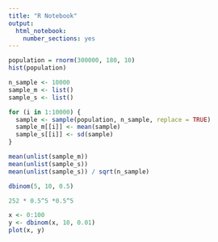 ```yaml
---
title: "R Notebook"
output: 
  html_notebook: 
    number_sections: yes
---
```


```r
population = rnorm(300000, 180, 10)
hist(population)
```




```r
n_sample <- 10000
sample_m <- list()
sample_s <- list()

for (i in 1:10000) {
  sample <- sample(population, n_sample, replace = TRUE)
  sample_m[[i]] <- mean(sample)
  sample_s[[i]] <- sd(sample)
}

mean(unlist(sample_m))
mean(unlist(sample_s))
mean(unlist(sample_s)) / sqrt(n_sample)
```


```r
dbinom(5, 10, 0.5)
```

```r
252 * 0.5^5 *0.5^5
```

```r
x <- 0:100
y <- dbinom(x, 10, 0.01)
plot(x, y)
```

